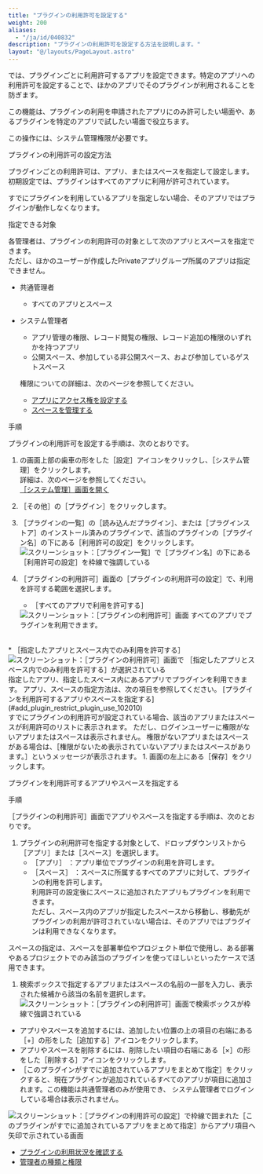```yaml
---
title: "プラグインの利用許可を設定する"
weight: 200
aliases:
  - "/ja/id/040832"
description: "プラグインの利用許可を設定する方法を説明します。"
layout: "@/layouts/PageLayout.astro"
---
```




<Kintone />では、プラグインごとに利用許可するアプリを設定できます。特定のアプリへの利用許可を設定することで、ほかのアプリでそのプラグインが利用されることを防ぎます。  

この機能は、プラグインの利用を申請されたアプリにのみ許可したい場面や、あるプラグインを特定のアプリで試したい場面で役立ちます。  

この操作には、<Kintone />システム管理権限が必要です。  

<Heading id="add_plugin_restrict_plugin_use_10">プラグインの利用許可の設定方法</Heading>  

プラグインごとの利用許可は、アプリ、またはスペースを指定して設定します。  
初期設定では、プラグインはすべてのアプリに利用が許可されています。  
  <Warning>

すでにプラグインを利用しているアプリを指定しない場合、そのアプリではプラグインが動作しなくなります。
  </Warning>

<Heading level={3} id="add_plugin_restrict_plugin_use_1010">指定できる対象</Heading>

各管理者は、プラグインの利用許可の対象として次のアプリとスペースを指定できます。  
ただし、ほかのユーザーが作成したPrivateアプリグループ所属のアプリは指定できません。

* <Slash />共通管理者
  * すべてのアプリとスペース

* <Kintone />システム管理者
  * アプリ管理の権限、レコード閲覧の権限、レコード追加の権限のいずれかを持つアプリ
  * 公開スペース、参加している非公開スペース、および参加しているゲストスペース  

  権限についての詳細は、次のページを参照してください。  
  * [アプリにアクセス権を設定する](/k/ja/id/040589.html)  
  * [スペースを管理する](/k/ja/id/04073.html)

<Heading level={3} id="add_plugin_restrict_plugin_use_1020">手順</Heading>

プラグインの利用許可を設定する手順は、次のとおりです。  

1. <Kintone />の画面上部の歯車の形をした<Wovn>［設定］</Wovn>アイコンをクリックし、<Wovn>［<Kintone />システム管理］</Wovn>をクリックします。  
詳細は、次のページを参照してください。  
  [［<Kintone />システム管理］画面を開く](/k/ja/id/04046.html)

1. <Wovn>［その他］</Wovn>の<Wovn>［プラグイン］</Wovn>をクリックします。  

1. <Wovn>［プラグインの一覧］</Wovn>の<Wovn>［読み込んだプラグイン］</Wovn>、または<Wovn>［プラグインストア］</Wovn>のインストール済みのプラグインで、該当のプラグインの<Wovn>［プラグイン名］</Wovn>の下にある<Wovn>［利用許可の設定］</Wovn>をクリックします。
   <Img src="/k/kintone/img-ja/restrict_plugin_use_01.png" alt="スクリーンショット：［プラグイン一覧］で［プラグイン名］の下にある［利用許可の設定］を枠線で強調している" />

1. <Wovn>［プラグインの利用許可］</Wovn>画面の<Wovn>［プラグインの利用許可の設定］</Wovn>で、利用を許可する範囲を選択します。  
    * <Wovn>［すべてのアプリで利用を許可する］</Wovn>  
   <Img src="/k/kintone/img-ja/restrict_plugin_use_02.png" alt="スクリーンショット：［プラグインの利用許可］画面" />  
   すべてのアプリでプラグインを利用できます。  
 <br />
    * <Wovn>［指定したアプリとスペース内でのみ利用を許可する］</Wovn>

   <Img src="/k/kintone/img-ja/restrict_plugin_use_03.png" alt="スクリーンショット：［プラグインの利用許可］画面で ［指定したアプリとスペース内でのみ利用を許可する］が選択されている" />  
   指定したアプリ、指定したスペース内にあるアプリでプラグインを利用できます。  
   アプリ、スペースの指定方法は、次の項目を参照してください。  
   [プラグインを利用許可するアプリやスペースを指定する](#add_plugin_restrict_plugin_use_102010)  
  <br />
   すでにプラグインの利用許可が設定されている場合、該当のアプリまたはスペースが利用許可のリストに表示されます。  
   ただし、ログインユーザーに権限がないアプリまたはスペースは表示されません。  
   権限がないアプリまたはスペースがある場合は、<Wovn>［権限がないため表示されていないアプリまたはスペースがあります。］</Wovn>というメッセージが表示されます。
1. 画面の左上にある<Wovn>［保存］</Wovn>をクリックします。

<Heading level={4} id="add_plugin_restrict_plugin_use_102010">プラグインを利用許可するアプリやスペースを指定する</Heading>

<Heading level={5} id="add_plugin_restrict_plugin_use_10201010">手順</Heading>

<Wovn>［プラグインの利用許可］</Wovn>画面でアプリやスペースを指定する手順は、次のとおりです。  

1. プラグインの利用許可を指定する対象として、ドロップダウンリストから<Wovn>［アプリ］</Wovn>または<Wovn>［スペース］</Wovn>を選択します。  
   * <Wovn>［アプリ］</Wovn> ：アプリ単位でプラグインの利用を許可します。  
   * <Wovn>［スペース］</Wovn> ：スペースに所属するすべてのアプリに対して、プラグインの利用を許可します。  
     利用許可の設定後にスペースに追加されたアプリもプラグインを利用できます。  
     ただし、スペース内のアプリが指定したスペースから移動し、移動先がプラグインの利用が許可されていない場合は、そのアプリではプラグインは利用できなくなります。  
  <Hint>

  スペースの指定は、スペースを部署単位やプロジェクト単位で使用し、ある部署やあるプロジェクトでのみ該当のプラグインを使ってほしいといったケースで活用できます。  
  </Hint>

1. 検索ボックスで指定するアプリまたはスペースの名前の一部を入力し、表示された候補から該当の名前を選択します。  
   <Img src="/k/kintone/img-ja/restrict_plugin_use_05.png" alt="スクリーンショット：［プラグインの利用許可］画面で検索ボックスが枠線で強調されている" />
  <Note>

   * アプリやスペースを追加するには、追加したい位置の上の項目の右端にある<Wovn>［+］</Wovn>の形をした<Wovn>［追加する］</Wovn>アイコンをクリックします。  
   * アプリやスペースを削除するには、削除したい項目の右端にある<Wovn>［×］</Wovn>の形をした<Wovn>［削除する］</Wovn>アイコンをクリックします。  
   * <Wovn>［このプラグインがすでに追加されているアプリをまとめて指定］</Wovn>をクリックすると、現在プラグインが追加されているすべてのアプリが項目に追加されます。この機能は<Slash />共通管理者のみが使用でき、 <Kintone />システム管理者でログインしている場合は表示されません。  
   <Img src="/k/kintone/img-ja/restrict_plugin_use_04.png" alt="スクリーンショット：［プラグインの利用許可の設定］で枠線で囲まれた［このプラグインがすでに追加されているアプリをまとめて指定］からアプリ項目へ矢印で示されている画面" />  
  </Note>

<Reference>

* [プラグインの利用状況を確認する](/k/ja/id/0405.html)
* [管理者の種類と権限](/k/ja/id/04058.html)

</Reference>
